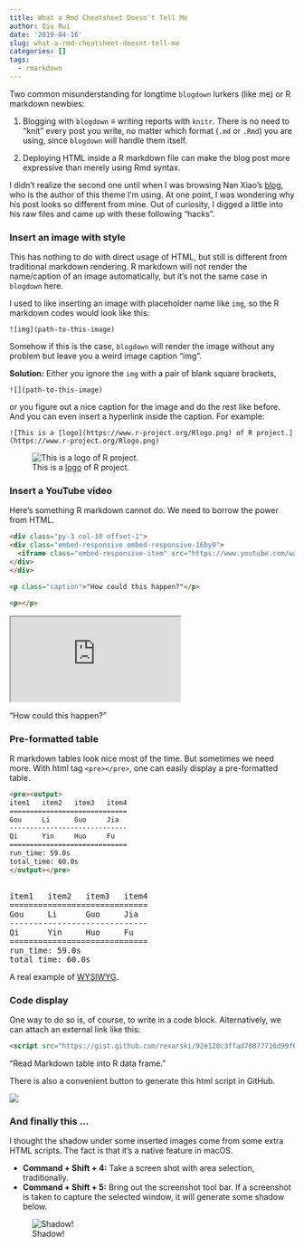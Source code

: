 ```yaml
---
title: What a Rmd Cheatsheet Doesn't Tell Me
author: Qiu Rui
date: '2019-04-16'
slug: what-a-rmd-cheatsheet-doesnt-tell-me
categories: []
tags:
  - rmarkdown
---
```


Two common misunderstanding for longtime `blogdown` lurkers (like me) or R markdown newbies:

1. Blogging with `blogdown` $\equiv$ writing reports with `knitr`. There is no need to "knit" every post you write, no matter which format (`.md` or `.Rmd`) you are using, since `blogdown` will handle them itself.

2. Deploying HTML inside a R markdown file can make the blog post more expressive than merely using Rmd syntax.

I didn't realize the second one until when I was browsing Nan Xiao's [blog](https://nanx.me/blog/), who is the author of this theme I'm using. At one point, I was wondering why his post looks so different from mine. Out of curiosity, I digged a little into his raw files and came up with these following "hacks".

### Insert an image with style

This has nothing to do with direct usage of HTML, but still is different from traditional markdown rendering. R markdown will not render the name/caption of an image automatically, but it's not the same case in `blogdown` here.

I used to like inserting an image with placeholder name like `img`, so the R markdown codes would look like this:

```
![img](path-to-this-image)
```

Somehow if this is the case, `blogdown` will render the image without any problem but leave you a weird image caption "img".

**Solution:** Either you ignore the `img` with a pair of blank square brackets,

```
![](path-to-this-image)
```
or you figure out a nice caption for the image and do the rest like before. And you can even insert a hyperlink inside the caption. For example:

```
![This is a [logo](https://www.r-project.org/Rlogo.png) of R project.](https://www.r-project.org/Rlogo.png)
```

![This is a [logo](https://www.r-project.org/Rlogo.png) of R project.](https://www.r-project.org/Rlogo.png)

### Insert a YouTube video

Here's something R markdown cannot do. We need to borrow the power from HTML.

```html
<div class="py-3 col-10 offset-1">
<div class="embed-responsive embed-responsive-16by9">
  <iframe class="embed-responsive-item" src="https://www.youtube.com/watch?v=jKp-WuK6iv8" allowfullscreen></iframe>
</div>
</div>

<p class="caption">"How could this happen?"</p>

<p></p>
```

<div class="py-3 col-10 offset-1">
<div class="embed-responsive embed-responsive-16by9">
  <iframe class="embed-responsive-item" src="https://www.youtube.com/watch?v=jKp-WuK6iv8" allowfullscreen></iframe>
</div>
</div>

<p class="caption">"How could this happen?"</p>

<p></p>

### Pre-formatted table

R markdown tables look nice most of the time. But sometimes we need more. With html tag `<pre></pre>`, one can easily display a pre-formatted table.

```html
<pre><output>
item1   item2   item3   item4
=============================
Gou     Li      Guo     Jia
-----------------------------
Qi      Yin     Huo     Fu
=============================
run_time: 59.0s
total_time: 60.0s
</output></pre>
```

<pre><output>
item1   item2   item3   item4
=============================
Gou     Li      Guo     Jia
-----------------------------
Qi      Yin     Huo     Fu
=============================
run_time: 59.0s
total_time: 60.0s
</output></pre>

A real example of [WYSIWYG](https://en.wikipedia.org/wiki/WYSIWYG).

### Code display

One way to do so is, of course, to write in a code block. Alternatively, we can attach an external link like this:

```html
<script src="https://gist.github.com/rexarski/92e120c3ffad70877716d99f6bfd66a3.js"></script>
```

<script src="https://gist.github.com/rexarski/92e120c3ffad70877716d99f6bfd66a3.js"></script>
<p class="caption">"Read Markdown table into R data frame."</p>

There is also a convenient button to generate this html script in GitHub.

![](/image/embed.png)

### And finally this ...

I thought the shadow under some inserted images come from some extra HTML scripts. The fact is that it's a native feature in macOS.

- **Command + Shift + 4:** Take a screen shot with area selection, traditionally.
- **Command + Shift + 5:** Bring out the screenshot tool bar. If a screenshot is taken to capture the selected window, it will generate some shadow below.

![Shadow!](/image/shadow.png)
